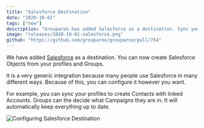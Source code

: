 ```yaml
---
title: "Salesforce Destination"
date: "2020-10-01"
tags: ["new"]
description: "Grouparoo has added Salesforce as a destination. Sync your customer data to Salesforce."
image: "releases/2020-10-01-salesforce.png"
github: "https://github.com/grouparoo/grouparoo/pull/754"
---
```


We have added [Salesforce](https://www.salesforce.com) as a destination. You can now create Salesforce Objects from your profiles and Groups.

It is a very generic integration because many people use Salesforce in many different ways. Because of this, you can configure it however you want.

For example, you can sync your profiles to create Contacts with linked Accounts. Groups can the decide what Campaigns they are in. It will automatically keep everything up to date.

<Image
  maxHeight={400}
  alt="Configuring Salesforce Destination"
  src="releases/2020-10-01-salesforce.png"
/>
